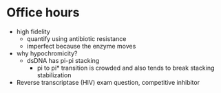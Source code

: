 # Office hours

- high fidelity
  - quantify using antibiotic resistance
  - imperfect because the enzyme moves
- why hypochromicity?
  - dsDNA has pi-pi stacking
    - pi to pi* transition is crowded and also tends to break stacking stabilization
- Reverse transcriptase (HIV) exam question, competitive inhibitor